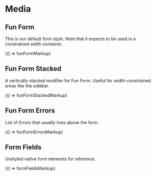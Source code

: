 
<Meta title="Legacy/Components/Forms" />

# Media

## Fun Form

This is our default form style. Note that it expects to be used in a constrained width container.

<Preview>
  <Story name="Fun Form" height="500px">
    {() => funFormMarkup}
  </Story>
</Preview>

## Fun Form Stacked

A vertically-stacked modifier for Fun Form. Useful for width-constrained areas like the sidebar.

<Preview>
  <Story name="Fun Form Stacked" height="600px">
    {() => funFormStackedMarkup}
  </Story>
</Preview>

## Fun Form Errors

List of Errors that usually lives above the form.

<Preview>
  <Story name="Fun Form Errors" height="100px">
    {() => funFormErrorsMarkup}
  </Story>
</Preview>

## Form Fields

Unstyled native form elements for reference.

<Preview>
  <Story name="Form Fields" height="750px">
    {() => formFieldsMarkup}
  </Story>
</Preview>
